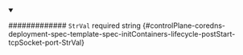 
<details className="config-field" data-expandable="false" open>
<summary>

############# `StrVal` <span className="config-field-required" data-required="false">required</span> <span className="config-field-type">string</span> <span className="config-field-default"></span> <span className="config-field-enum"></span> {#controlPlane-coredns-deployment-spec-template-spec-initContainers-lifecycle-postStart-tcpSocket-port-StrVal}



</summary>



</details>
